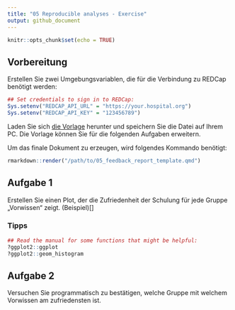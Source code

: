 ```yaml
---
title: "05 Reproducible analyses - Exercise"
output: github_document
---
```


```r
knitr::opts_chunk$set(echo = TRUE)
```

## Vorbereitung

Erstellen Sie zwei Umgebungsvariablen, die für die Verbindung zu REDCap benötigt werden:

```r
## Set credentials to sign in to REDCap:
Sys.setenv("REDCAP_API_URL" = "https://your.hospital.org")
Sys.setenv("REDCAP_API_KEY" = "123456789")
```

Laden Sie sich [die Vorlage](./05_feedback_report_template.qmd) herunter und speichern Sie die Datei auf Ihrem PC.
Die Vorlage können Sie für die folgenden Aufgaben erweitern.

Um das finale Dokument zu erzeugen, wird folgendes Kommando benötigt:

```r
rmarkdown::render("/path/to/05_feedback_report_template.qmd")
```

## Aufgabe 1

Erstellen Sie einen Plot, der die Zufriedenheit der Schulung für jede Gruppe „Vorwissen“ zeigt. (Beispiel)[]

### Tipps

```r
## Read the manual for some functions that might be helpful:
?ggplot2::ggplot
?ggplot2::geom_histogram
```


## Aufgabe 2

Versuchen Sie programmatisch zu bestätigen, welche Gruppe mit welchem Vorwissen am zufriedensten ist.
